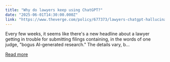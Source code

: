 ```yaml
---
title: "Why do lawyers keep using ChatGPT?"
date: "2025-06-01T14:30:00.000Z"
link: "https://www.theverge.com/policy/677373/lawyers-chatgpt-hallucinations-ai"
---
```


Every few weeks, it seems like there's a new headline about a lawyer getting in trouble for submitting filings containing, in the words of one judge, "bogus AI-generated research." The details vary, b...

[Read more](https://www.theverge.com/policy/677373/lawyers-chatgpt-hallucinations-ai)

